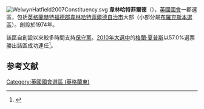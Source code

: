 [[File:WelwynHatfield2007Constituency.svg|right]]
'''韋林哈特菲爾德'''（{{lang-en|Welwyn Hatfield}}），[[英國|英國]][[英國國會|國會]]一郡選區，包括[[英格蘭|英格蘭]][[赫特福德郡|赫特福德郡]][[韋林哈特菲爾德自治市|韋林哈特菲爾德自治市]]大部（小部分屬[[布羅克斯本_(英國國會選區)|布羅克斯本選區]]）。創設於1974年。

該區自創設以來較多時間支持[[保守黨_(英國)|保守黨]]。[[2010年英國大選|2010年大選中]]的[[格蘭·夏普斯|格蘭·夏普斯]]以57.0%選票勝出該區成功連任<ref name="">{{cite news
|publisher=[[英國廣播公司|英國廣播公司]]
|date=2010年5月7日
|title=Election  2010/Constituency/Welwyn Hatfield
|url=http://news.bbc.co.uk/2/shared/election2010/results/constituency/f03.stm
|accessdate=2010年5月8日
|archive-date=2010年4月24日
|archive-url=https://web.archive.org/web/20100424005857/http://news.bbc.co.uk/2/shared/election2010/results/constituency/f03.stm
|dead-url=no
}}</ref>。

==参考文献==
<div class="references-small">
<references></references>
</div>

{{DEFAULTSORT:Welwyn Hatfield}}
[[Category:英國國會選區_(英格蘭東)|Category:英國國會選區 (英格蘭東)]]